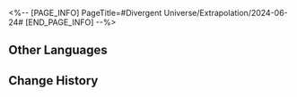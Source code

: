 <%-- [PAGE_INFO]
PageTitle=#Divergent Universe/Extrapolation/2024-06-24#
[END_PAGE_INFO] --%>
{{Event
|name              = Cyclical Extrapolation: Prayer for Downpour
|image             = Event Cyclical Extrapolation Prayer for Downpour.png
|type              = Cyclical Extrapolation
|time_known        = yes
|time_start        = 2024-06-24 04:00:00
|time_end          = 2024-07-01 03:59:59
}}

{{Cyclical Extrapolation
|curios     = Cumulous Steak
|equations  = Molten Knight//The Hunt//Propagation//3;; Bounty Hunter//The Hunt//Elation//2;; Borderstar Gunslinger//The Hunt//Preservation//1
|trailblaze = 
|rewards    = Relic Remains*30; Lost Crystal*3
|boss_1_1   = Automaton Grizzly; Abundance Sprite: Malefic Ape; Dreamjolt Troupe's Sweet Gorilla; "Tomorrow in Harmonious Chords"; "Present Inebriated in Revelry"
|boss_1_2   = Disciples of Sanctus Medicus: Shape Shifter (Bug); The Ascended (Bug); Abundance Sprite: Malefic Ape (Bug); Senior Staff: Team Leader (Bug); Aurumaton Spectral Envoy (Bug); Dreamjolt Troupe's Beyond Overcooked (Bug); Dreamjolt Troupe's Sweet Gorilla (Bug); "Past Confined and Caged" (Bug); "Tomorrow in Harmonious Chords" (Bug); "Present Inebriated in Revelry" (Bug)
|boss_2_1   = Automaton Grizzly (Bug); Abundance Sprite: Malefic Ape (Bug); Dreamjolt Troupe's Sweet Gorilla (Bug); "Tomorrow in Harmonious Chords" (Bug); "Present Inebriated in Revelry" (Bug)
|boss_2_2   = Svarog (Complete); Stellaron Hunter: Kafka (Complete); Abundant Ebon Deer (Complete); Cloud Knight Lieutenant: Yanqing (Complete); Memory Zone Meme "Something Unto Death" (Complete)
|boss_3     = Argenti (Complete)
|rules      = You will not obtain Equations or Weighted Curios after achieving victory in Boss Domain; Obtain this week's Preset Constructs upon entering the first plane
}}

==Other Languages==
{{Other Languages
|en   = Cyclical Extrapolation: Prayer for Downpour
|zhs  = 周期演算：欣求雨露
|zht  = 週期演算：欣求雨露
|ja   = 周期演算：雨降の願い
|ko   = 주기 연산: 비를 청하는 기도
|es   = Cálculo periódico: Oración para que llueva
|fr   = Calcul cyclique&nbsp;: Quête de bienveillance
|ru   = Цикличное вычисление: Молитва дождю
|th   = การคำนวณแบบรอบ: ร้องขอฝนและน้ำค้าง
|vi   = Ngoại Suy Chu Kỳ: Cầu Mưa Ân Huệ
|de   = Zyklische Berechnung: Flehen um Regen
|id   = Kalkulasi Siklus: Memohon Hujan dan Embun
|pt   = Extrapolação Cíclica: Preces pelo Derramamento
}}

==Change History==
{{Change History|2.3}}